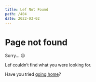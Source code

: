 ```yaml
---
title: Lef Not Found
path: /404
date: 2022-03-02
---
```


# Page not found

Sorry... 😔

Lef couldn’t find what you were looking for.

Have you tried [going home](/)?
